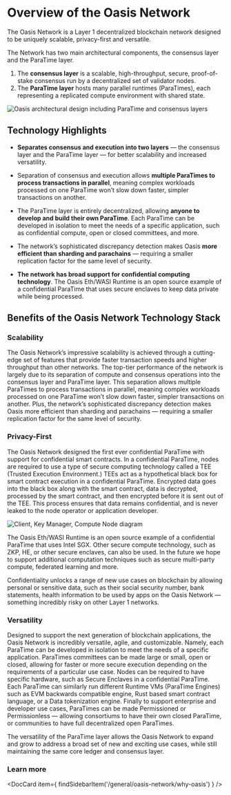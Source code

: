 
# Overview of the Oasis Network

The Oasis Network is a Layer 1 decentralized blockchain network designed to be uniquely scalable, privacy-first and versatile.

The Network has two main architectural components, the consensus layer and the ParaTime layer.

1. The **consensus layer** is a scalable, high-throughput, secure, proof-of-stake consensus run by a decentralized set of validator nodes.
2. The **ParaTime layer** hosts many parallel runtimes (ParaTimes), each representing a replicated compute environment with shared state.

![Oasis architectural design including ParaTime and consensus layers](../images/architecture/technology_scalability.svg)

## Technology Highlights

* **Separates consensus and execution into two layers** — the consensus layer and the ParaTime layer — for better scalability and increased versatility.

* Separation of consensus and execution allows **multiple ParaTimes to process transactions in parallel**, meaning complex workloads processed on one ParaTime won’t slow down faster, simpler transactions on another.

* The ParaTime layer is entirely decentralized, allowing **anyone to develop and build their own ParaTime**. Each ParaTime can be developed in isolation to meet the needs of a specific application, such as confidential compute, open or closed committees, and more.

* The network’s sophisticated discrepancy detection makes Oasis **more efficient than sharding and parachains** — requiring a smaller replication factor for the same level of security.

* **The network has broad support for confidential computing technology**. The Oasis Eth/WASI Runtime is an open source example of a confidential ParaTime that uses secure enclaves to keep data private while being processed.

## Benefits of the Oasis Network Technology Stack

### Scalability

The Oasis Network’s impressive scalability is achieved through a cutting-edge set of features that provide faster transaction speeds and higher throughput than other networks. The top-tier performance of the network is largely due to its separation of compute and consensus operations into the consensus layer and ParaTime layer. This separation allows multiple ParaTimes to process transactions in parallel, meaning complex workloads processed on one ParaTime won’t slow down faster, simpler transactions on another. Plus, the network’s sophisticated discrepancy detection makes Oasis more efficient than sharding and parachains — requiring a smaller replication factor for the same level of security.

### Privacy-First

The Oasis Network designed the first ever confidential ParaTime with support for confidential smart contracts. In a confidential ParaTime, nodes are required to use a type of secure computing technology called a TEE (Trusted Execution Environment.) TEEs act as a hypothetical black box for smart contract execution in a confidential ParaTime. Encrypted data goes into the black box along with the smart contract, data is decrypted, processed by the smart contract, and then encrypted before it is sent out of the TEE. This process ensures that data remains confidential, and is never leaked to the node operator or application developer.

![Client, Key Manager, Compute Node diagram](../images/architecture/client-km-compute.svg)

The Oasis Eth/WASI Runtime is an open source example of a confidential ParaTime that uses Intel SGX. Other secure compute technology, such as ZKP, HE, or other secure enclaves, can also be used. In the future we hope to support additional computation techniques such as secure multi-party compute, federated learning and more.

Confidentiality unlocks a range of new use cases on blockchain by allowing personal or sensitive data, such as their social security number, bank statements, health information to be used by apps on the Oasis Network — something incredibly risky on other Layer 1 networks.

### Versatility

Designed to support the next generation of blockchain applications, the Oasis Network is incredibly versatile, agile, and customizable. Namely, each ParaTime can be developed in isolation to meet the needs of a specific application. ParaTimes committees can be made large or small, open or closed, allowing for faster or more secure execution depending on the requirements of a particular use case. Nodes can be required to have specific hardware, such as Secure Enclaves in a confidential ParaTime. Each ParaTime can similarly run different Runtime VMs (ParaTime Engines) such as EVM backwards compatible engine, Rust based smart contract language, or a Data tokenization engine. Finally to support enterprise and developer use cases, ParaTimes can be made Permissioned or Permissionless — allowing consortiums to have their own closed ParaTime, or communities to have full decentralized open ParaTimes.

The versatility of the ParaTime layer allows the Oasis Network to expand and grow to address a broad set of new and exciting use cases, while still maintaining the same core ledger and consensus layer.

### Learn more

<DocCard item={
    findSidebarItem('/general/oasis-network/why-oasis')
} />
